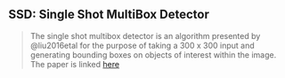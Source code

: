 ## SSD: Single Shot MultiBox Detector

> The single shot multibox detector is an algorithm presented
by @liu2016etal for the purpose of taking a 300 x 300 input
and generating bounding boxes on objects of interest within
the image. The paper is linked [here](https://arxiv.org/abs/1512.02325)